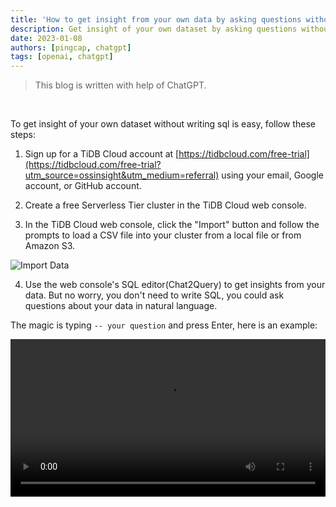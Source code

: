 ```yaml
---
title: 'How to get insight from your own data by asking questions without SQL skills?'
description: Get insight of your own dataset by asking questions without writing sql with ease!
date: 2023-01-08
authors: [pingcap, chatgpt]
tags: [openai, chatgpt]
---
```


> This blog is written with help of ChatGPT.

<br />

To get insight of your own dataset without writing sql is easy, follow these steps:

1. Sign up for a TiDB Cloud account at [https://tidbcloud.com/free-trial](https://tidbcloud.com/free-trial?utm_source=ossinsight&utm_medium=referral) using your email, Google account, or GitHub account.

2. Create a free Serverless Tier cluster in the TiDB Cloud web console.

3. In the TiDB Cloud web console, click the "Import" button and follow the prompts to load a CSV file into your cluster from a local file or from Amazon S3.

  ![Import Data](./import.png)

4. Use the web console's SQL editor(Chat2Query) to get insights from your data. But no worry, you don't need to write SQL, you could ask questions about your data in natural language.

  The magic is typing `-- your question` and press Enter, here is an example:

  <video src={mp4URLL} width="100%" autoplay controls></video>

